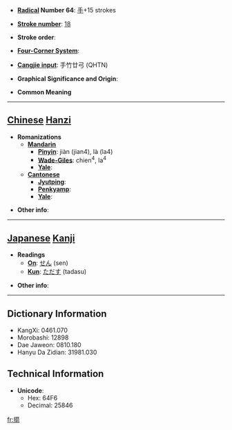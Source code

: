 * '''[[Wiktionary:Chinese radical index| Radical]] Number 64''': [[Wiktionary:Chinese radical index 手|手]]+15 strokes

* '''[[Wiktionary:Chinese total strokes index|Stroke number]]''': [[Wiktionary:Chinese total strokes index 18|18]]

* '''Stroke order''': 

* '''[[Wiktionary:Chinese four corner index|Four-Corner System]]''': 

* '''[[Wiktionary:Chinese Cangjie index|Cangjie input]]''': 手竹廿弓 (QHTN)

* '''Graphical Significance and Origin''': 

* '''Common Meaning'''

----

== [[Chinese]] [[Hanzi]] ==

* '''Romanizations'''
** '''[[Mandarin]]'''
*** '''[[Pinyin]]''': jiàn (jian4), là (la4)
*** '''[[Wade-Giles]]''': chien<sup>4</sup>, la<sup>4</sup>
*** '''[[Yale]]''': 
** '''[[Cantonese]]'''
*** '''[[Jyutping]]''':
*** '''[[Penkyamp]]''': 
*** '''[[Yale]]''': 

* '''Other info''': 

----

== [[Japanese]] [[Kanji]] ==

* '''Readings'''
** '''[[On]]''': [[せん]] (sen)
** '''[[Kun]]''': [[ただす]] (tadasu)

* '''Other info''':  

----

== Dictionary Information ==

* KangXi: 0461.070
* Morobashi: 12898
* Dae Jaweon: 0810.180
* Hanyu Da Zidian: 31981.030

== Technical Information ==

* '''Unicode''':
** Hex: 64F6
** Decimal: 25846

[[fr:擶]]